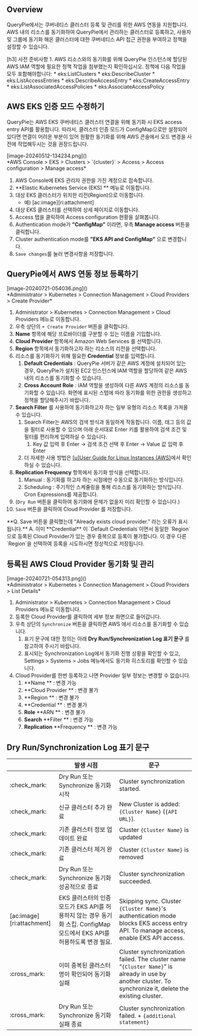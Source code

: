 
## Overview
QueryPie에서는 쿠버네티스 클러스터 등록 및 관리를 위한 AWS 연동을 지원합니다. AWS 내의 리소스를 동기화하여 QueryPie에서 관리하는 클러스터로 등록하고, 사용자 및 그룹에 동기화 해온 클러스터에 대한 쿠버네티스 API 접근 권한을 부여하고 정책을 설정할 수 있습니다.

<Callout type="info">
[h3]
사전 준비사항 
1. AWS 리소스와의 동기화를 위해 QueryPie 인스턴스에 할당된 AWS IAM 역할에 필요한 정책 작업을 첨부했는지 확인하십시오. 정책에 다음 작업을 모두 포함해야합니다:
* eks:ListClusters
* eks:DescribeCluster
* eks:ListAccessEntries
* eks:DescribeAccessEntry
* eks:CreateAccessEntry
* eks:ListAssociatedAccessPolicies
* eks:AssociateAccessPolicy
</Callout>



## AWS EKS 인증 모드 수정하기
QueryPie는 AWS EKS 쿠버네티스 클러스터 연결을 위해 동기화 시 EKS access entry API를 활용합니다. 따라서, 클러스터 인증 모드가 ConfigMap으로만 설정되어 있다면 연결이 어려운 부분이 있어 원활한 동기화를 위해 AWS 콘솔에서 모드 변경을 사전에 작업해두시는 것을 권장드립니다.

<p align="center">
<div>[image-20240512-134234.png]()</div>
*AWS Console &gt; EKS &gt; Clusters &gt; `{cluster}` &gt; Access &gt; Access configuration &gt; Manage access*
</p>

1. AWS Console에 EKS 관리자 권한을 가진 계정으로 접속합니다. 
2.  **Elastic Kubernetes Service (EKS) ** 메뉴로 이동합니다. 
3. 대상 EKS 클러스터가 위치한 리전(Region)으로 이동합니다. 
    * 예) [ac:image][ri:attachment] 
4. 대상 EKS 클러스터를 선택하여 상세 페이지로 이동합니다.
5. Access 탭을 클릭하여 Access configuration 현황을 살펴봅니다. 
6. Authentication mode가  **”ConfigMap”** 이라면, 우측  **Manage access**  버튼을 클릭합니다. 
7. Cluster authentication mode를  **”EKS API and ConfigMap”** 으로 변경합니다. 
8. `Save changes`를 눌러 변경사항을 저장합니다. 



## QueryPie에서 AWS 연동 정보 등록하기
<p align="center">
<div>[image-20240721-054036.png]()</div>
*Administrator &gt; Kubernetes &gt; Connection Management &gt; Cloud Providers &gt; Create Provider*
</p>

1. Administrator &gt; Kubernetes &gt; Connection Management &gt; Cloud Providers 메뉴로 이동합니다.
2. 우측 상단의 `+ Create Provider` 버튼을 클릭합니다.
3.  **Name**  항목에 해당 프로바이더를 구분할 수 있는 이름을 기입합니다.
4.  **Cloud Provider**  항목에서 Amazon Web Services 를 선택합니다.
5.  **Region**  항목에서 동기화하고자 하는 리소스의 리전을 선택합니다.
6. 리소스를 동기화하기 위해 필요한  **Credential**  정보를 입력합니다. 
    1.  **Default Credentials**  : QueryPie 서버가 같은 AWS 계정에 설치되어 있는 경우, QueryPie가 설치된 EC2 인스턴스에 IAM 역할을 할당하여 같은 AWS 내의 리소스를 동기화할 수 있습니다.
    2.  **Cross Account Role**  : IAM 역할을 생성하여 다른 AWS 계정의 리소스를 동기화할 수 있습니다. 화면에 표시된 스텝에 따라 동기화를 위한 권한을 생성하고 정책을 할당해주시기 바랍니다.
7.  **Search Filter** 를 사용하여 동기화하고자 하는 일부 유형의 리소스 목록을 가져올 수 있습니다. 
    1. Search Filter는 AWS의 검색 방식과 동일하게 작동합니다. 이름, 태그 등의 값을 필터로 사용할 수 있으며 아래 순서대로 Enter 키를 활용하여 검색 조건 및 필터를 편리하게 입력하실 수 있습니다. 
        1. Key 값 입력 후 Enter → 검색 조건 선택 후 Enter → Value 값 입력 후 Enter 
    2. 더 자세한 사용 방법은 [[u]User Guide for Linux Instances (AWS)](https://docs.aws.amazon.com/AWSEC2/latest/UserGuide/Using_Filtering.html#advancedsearch)에서 확인하실 수 있습니다. 
8.  **Replication Frequency**  항목에서 동기화 방식을 선택합니다.
    1. Manual : 동기화를 하고자 하는 시점에만 수동으로 동기화하는 방식입니다.
    2. Scheduling : 주기적인 스케쥴링을 통해 리소스를 동기화하는 방식입니다. Cron Expressions를 제공합니다.
9. (`Dry Run` 버튼을 클릭하여 동기화에 문제가 없을지 미리 확인할 수 있습니다.)
10. `Save` 버튼을 클릭하여 Cloud Provider 를 저장합니다.

<Callout type="important">
 **Q. Save 버튼을 클릭했는데 “Already exists cloud provider.” 라는 오류가 표시됩니다.** 
A. 이미  **Credential** 이 `Default Credentials`이면서 동일한 `Region`으로 등록된 Cloud Provider가 있는 경우 중복으로 등록이 불가합니다. 이 경우 다른 `Region`을 선택하여 등록을 시도하시면 정상적으로 저장됩니다. 
</Callout>



## 등록된 AWS Cloud Provider 동기화 및 관리
<p align="center">
<div>[image-20240721-054313.png]()</div>
*Administrator &gt; Kubernetes &gt; Connection Management &gt; Cloud Providers &gt; List Details*
</p>

1. Administrator &gt; Kubernetes &gt; Connection Management &gt; Cloud Providers 메뉴로 이동합니다.
2. 등록한 Cloud Provider를 클릭하여 세부 정보 화면으로 들어갑니다.
3. 우측 상단의 `Synchronize` 버튼을 클릭하면 AWS 에서 리소스를 동기화할 수 있습니다.
    1. 표기 문구에 대한 정의는 아래  **Dry Run/Synchronization Log 표기 문구** 를 참고하여 주시기 바랍니다. 
    2. 표시되는 Synchronization Log에서 동기화 진행 상황을 확인할 수 있고, Settings &gt; Systems &gt; Jobs 메뉴에서도 동기화 히스토리를 확인할 수 있습니다.
4. Cloud Provider를 한번 등록하고 나면 Provider 일부 정보는 변경할 수 없습니다.
    1.  **Name ** : 변경 가능
    2.  **Cloud Provider ** : 변경 불가
    3.  **Region ** : 변경 불가
    4.  **Credential ** : 변경 불가
    5.  **Role**   **ARN ** : 변경 불가
    6.  **Search**   **Filter ** : 변경 가능
    7.  **Replication**   **Frequency ** : 변경 가능



## Dry Run/Synchronization Log 표기 문구
|                           |  **발생 시점**                                                                         |  **문구**                                                                                                                                                   |
| ------------------------- | ---------------------------------------------------------------------------------- | --------------------------------------------------------------------------------------------------------------------------------------------------------- |
| :check_mark:              | Dry Run 또는 Synchronize 동기화 시작                                                      | Cluster synchronization started.                                                                                                                          |
| :check_mark:              | 신규 클러스터 추가 완료                                                                      | New Cluster is added: `{Cluster Name}` (`{API URL}`).                                                                                                     |
| :check_mark:              | 기존 클러스터 정보 업데이트 완료                                                                 | Cluster `{Cluster Name}` is updated                                                                                                                       |
| :check_mark:              | 기존 클러스터 제거 완료                                                                      | Cluster `{Cluster Name}` is removed                                                                                                                       |
| :check_mark:              | Dry Run 또는 Synchronize 동기화 성공적으로 종료                                                | Cluster synchronization succeeded.                                                                                                                        |
| [ac:image][ri:attachment] | EKS 클러스터의 인증 모드가 EKS API를 허용하지 않는 경우 동기화 스킵. ConfigMap 모드에서 EKS API를 허용하도록 변경 필요.  | Skipping sync. Cluster `{Cluster Name}`'s authentication mode blocks EKS access entry API. To manage access, enable EKS API access.                       |
| :cross_mark:              | 이미 중복된 클러스터명이 확인되어 동기화 실패                                                          | Cluster synchronization failed. The cluster name “`{Cluster Name}`” is already in use by another cluster. To synchronize it, delete the existing cluster. |
| :cross_mark:              | Dry Run 또는 Synchronize 동기화 실패 종료                                                   | Cluster synchronization failed. + `{additional statement}`                                                                                                |
